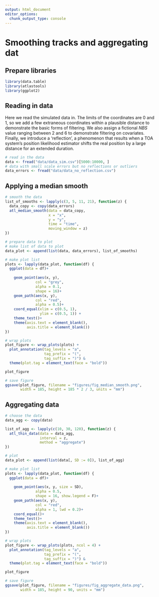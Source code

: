 ```yaml
---
output: html_document
editor_options: 
  chunk_output_type: console
---
```


# Smoothing tracks and aggregating dat

## Prepare libraries {-}

```r
library(data.table)
library(atlastools)
library(ggplot2)
```


## Reading in data {-}

Here we read the simulated data in. The limits of the coordinates are 0 and 1, so we add a few extraneous coordinates within a plausible distance to demonstrate the basic forms of filtering. We also assign a fictional _NBS_ value ranging between 2 and 6 to demonstrate filtering on covariates. Finally, we introduce a 'reflection', a phenomenon that results when a TOA system's position likelihood estimator shifts the real position by a large distance for an extended duration.

```r
# read in the data
data <- fread("data/data_sim.csv")[5000:10000, ]
# data with small scale errors but no reflections or outliers
data_errors <- fread("data/data_no_reflection.csv")
```

## Applying a median smooth

```r
# smooth the data
list_of_smooths <- lapply(c(3, 5, 11, 21), function(z) {
  data_copy <- copy(data_errors)
  atl_median_smooth(data = data_copy,
                    x = "x", 
                    y = "y",
                    time = "time",
                    moving_window = z)
})
```

```r
# prepare data to plot
# make list of data to plot
data_plot <- append(list(data, data_errors), list_of_smooths)

# make plot list
plots <- lapply(data_plot, function(df) {
  ggplot(data = df)+
    
    geom_point(aes(x, y),
              col = "grey", 
              alpha = 0.1,
              shape = 16)+
    geom_path(aes(x, y),
              col = "red", 
              alpha = 0.5)+
    coord_equal(xlim = c(0.5, 1),
                ylim = c(0.5, 1)) +
    theme_test()+
    theme(axis.text = element_blank(),
          axis.title = element_blank())
})

# wrap plots
plot_figure <- wrap_plots(plots) +
  plot_annotation(tag_levels = "a",
                  tag_prefix = "(",
                  tag_suffix = ")") &
  theme(plot.tag = element_text(face = "bold"))

plot_figure

# save figure
ggsave(plot_figure, filename = "figures/fig_median_smooth.png",
       width = 185, height = 185 * 2 / 3, units = "mm")
```

## Aggregating data

```r
# choose the data
data_agg <- copy(data)

list_of_agg <- lapply(c(10, 30, 120), function(z) {
  atl_thin_data(data = data_agg,
                interval = z,
                method = "aggregate")
})
```

```r
# plot
data_plot <- append(list(data[, SD := 0]), list_of_agg)

# make plot list
plots <- lapply(data_plot, function(df) {
  ggplot(data = df)+
    
    geom_point(aes(x, y, size = SD), 
              alpha = 0.5,
              shape = 16, show.legend = F)+
    geom_path(aes(x, y),
              col = "red", 
              alpha = 1, lwd = 0.2)+
    coord_equal()+
    theme_test()+
    theme(axis.text = element_blank(),
          axis.title = element_blank())
})

# wrap plots
plot_figure <- wrap_plots(plots, ncol = 4) +
  plot_annotation(tag_levels = "a",
                  tag_prefix = "(",
                  tag_suffix = ")") &
  theme(plot.tag = element_text(face = "bold"))

plot_figure

# save figure
ggsave(plot_figure, filename = "figures/fig_aggregate_data.png",
       width = 185, height = 90, units = "mm")
```

